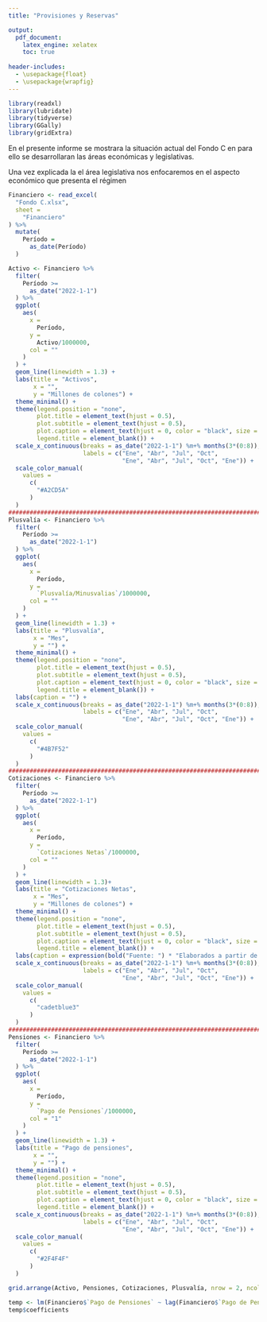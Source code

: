 ```yaml
---
title: "Provisiones y Reservas"

output:
  pdf_document:
    latex_engine: xelatex
    toc: true
  
header-includes:
  - \usepackage{float}
  - \usepackage{wrapfig}
---
```

```r
library(readxl)
library(lubridate)
library(tidyverse)
library(GGally)
library(gridExtra)
```


En el presente informe se mostrara la situación actual del Fondo C en para ello se desarrollaran las áreas económicas y legislativas.


Una vez explicada la el área legislativa nos enfocaremos en el aspecto económico que presenta el régimen

```r
Financiero <- read_excel(
  "Fondo C.xlsx",
  sheet = 
    "Financiero"
) %>% 
  mutate(
    Período = 
      as_date(Período)
  )
```


```r
Activo <- Financiero %>% 
  filter(
    Período >=
      as_date("2022-1-1")
  ) %>%
  ggplot(
    aes(
      x = 
        Período,
      y =
        Activo/1000000, 
      col = ""
    )
  ) +
  geom_line(linewidth = 1.3) + 
  labs(title = "Activos",
       x = "",
       y = "Millones de colones") +
  theme_minimal() +
  theme(legend.position = "none",
        plot.title = element_text(hjust = 0.5),
        plot.subtitle = element_text(hjust = 0.5),
        plot.caption = element_text(hjust = 0, color = "black", size = 8),
        legend.title = element_blank()) +
  scale_x_continuous(breaks = as_date("2022-1-1") %m+% months(3*(0:8)),
                     labels = c("Ene", "Abr", "Jul", "Oct",
                                "Ene", "Abr", "Jul", "Oct", "Ene")) +
  scale_color_manual(
    values =
      c(
        "#A2CD5A"
      )
  )
################################################################################
Plusvalía <- Financiero %>% 
  filter(
    Período >=
      as_date("2022-1-1")
  ) %>%
  ggplot(
    aes(
      x = 
        Período,
      y =
        `Plusvalía/Minusvalias`/1000000,
      col = ""
    )
  ) +
  geom_line(linewidth = 1.3) + 
  labs(title = "Plusvalía",
       x = "Mes",
       y = "") +
  theme_minimal() +
  theme(legend.position = "none",
        plot.title = element_text(hjust = 0.5),
        plot.subtitle = element_text(hjust = 0.5),
        plot.caption = element_text(hjust = 0, color = "black", size = 8),
        legend.title = element_blank()) +
  labs(caption = "") +
  scale_x_continuous(breaks = as_date("2022-1-1") %m+% months(3*(0:8)),
                     labels = c("Ene", "Abr", "Jul", "Oct",
                                "Ene", "Abr", "Jul", "Oct", "Ene")) +
  scale_color_manual(
    values =
      c(
        "#4B7F52"
      )
  )
################################################################################
Cotizaciones <- Financiero %>% 
  filter(
    Período >=
      as_date("2022-1-1")
  ) %>%
  ggplot(
    aes(
      x = 
        Período,
      y =
        `Cotizaciones Netas`/1000000,
      col = ""
    )
  ) +
  geom_line(linewidth = 1.3)+ 
  labs(title = "Cotizaciones Netas",
       x = "Mes",
       y = "Millones de colones") +
  theme_minimal() +
  theme(legend.position = "none",
        plot.title = element_text(hjust = 0.5),
        plot.subtitle = element_text(hjust = 0.5),
        plot.caption = element_text(hjust = 0, color = "black", size = 8),
        legend.title = element_blank()) +
  labs(caption = expression(bold("Fuente: ") * "Elaborados a partir de datos del Fondo C")) +
  scale_x_continuous(breaks = as_date("2022-1-1") %m+% months(3*(0:8)),
                     labels = c("Ene", "Abr", "Jul", "Oct",
                                "Ene", "Abr", "Jul", "Oct", "Ene")) +
  scale_color_manual(
    values =
      c(
        "cadetblue3"
      )
  )
################################################################################
Pensiones <- Financiero %>% 
  filter(
    Período >=
      as_date("2022-1-1")
  ) %>%
  ggplot(
    aes(
      x = 
        Período,
      y =
        `Pago de Pensiones`/1000000,
      col = "1"
    )
  ) +
  geom_line(linewidth = 1.3) + 
  labs(title = "Pago de pensiones",
       x = "",
       y = "") +
  theme_minimal() +
  theme(legend.position = "none",
        plot.title = element_text(hjust = 0.5),
        plot.subtitle = element_text(hjust = 0.5),
        plot.caption = element_text(hjust = 0, color = "black", size = 8),
        legend.title = element_blank()) +
  scale_x_continuous(breaks = as_date("2022-1-1") %m+% months(3*(0:8)),
                     labels = c("Ene", "Abr", "Jul", "Oct",
                                "Ene", "Abr", "Jul", "Oct", "Ene")) +
  scale_color_manual(
    values =
      c(
        "#2F4F4F"
      )
  )
```


```r
grid.arrange(Activo, Pensiones, Cotizaciones, Plusvalía, nrow = 2, ncol = 2, top = "NA")
```

```r
temp <- lm(Financiero$`Pago de Pensiones` ~ lag(Financiero$`Pago de Pensiones`))
temp$coefficients
```

